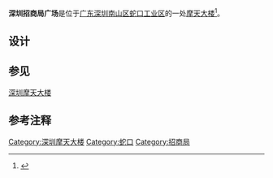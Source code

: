 {{Infobox building
| name               = 深圳招商局广场
| native_name   =  
| image              = China Merchants Tower in Shekou2021.jpg
| image_size         = 250px
| caption            = 位于海上世界西侧的招商局广场
| status             = 完工
| start_date         = 
| completion_date    = 2013
| opening            = 2013
| antenna_spire      = {{convert|211|m|ft|abbr=on}}
| roof               = 
| top_floor          = 
| concrete_section_height= 
| floor_count        = 37
| building_type      = 办公及零售业
| floor_area         = {{convert|103000 |m2|sqft|-2|abbr=on|lk=on}}
| developer          = 
| architect          = [[SOM建築設計事務所|SOM建築設計事務所]]  
| structural_engineer= 
| main_contractor    = 
}}
'''深圳招商局广场'''是位于[[广东|广东]][[深圳|深圳]][[南山区|南山区]][[蛇口工业区|蛇口工业区]]的一处[[摩天大楼|摩天大楼]]<ref name=som>{{cite web|url=http://www.som.com/projects/china_merchants_tower__woods_park|title=China Merchants Tower & Woods Park|publisher=Skidmore, Owings, & Merrill|accessdate=18 April 2015|archive-date=2020-04-29|archive-url=https://web.archive.org/web/20200429162616/http://www.som.com/projects/china_merchants_tower__woods_park|dead-url=no}}</ref>。

==设计==

==参见==
[[深圳摩天大楼|深圳摩天大楼]]

==参考注释==
{{Reflist}}

[[Category:深圳摩天大楼|Category:深圳摩天大楼]]
[[Category:蛇口|Category:蛇口]]
[[Category:招商局|Category:招商局]]